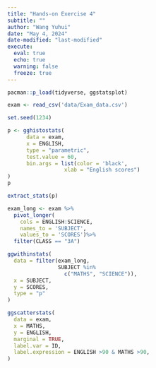 ```yaml
---
title: "Hands-on Exercise 4"
subtitle: ""
author: "Wang Yuhui"
date: "May 4, 2024"
date-modified: "last-modified"
execute: 
  eval: true
  echo: true
  warning: false
  freeze: true
---
```


```r
pacman::p_load(tidyverse, ggstatsplot)
```

```r
exam <- read_csv('data/Exam_data.csv')
```

```r
set.seed(1234)

p <- gghistostats(
      data = exam,
      x = ENGLISH,
      type = "parametric",
      test.value = 60,
      bin.args = list(color = 'black',
                  xlab = "English scores")
)
p
```

```r
extract_stats(p)
```

```r
exam_long <- exam %>%
  pivot_longer(
    cols = ENGLISH:SCIENCE,
    names_to = 'SUBJECT',
    values_to = 'SCORES')%>%
  filter(CLASS == "3A")
```

```r
ggwithinstats(
  data = filter(exam_long,
                SUBJECT %in%
                  c("MATHS", "SCIENCE")),
  x = SUBJECT,
  y = SCORES,
  type = "p"
)
```

```r
ggscatterstats(
  data = exam,
  x = MATHS,
  y = ENGLISH,
  marginal = TRUE,
  label.var = ID,
  label.expression = ENGLISH >90 & MATHS >90,
)
```
